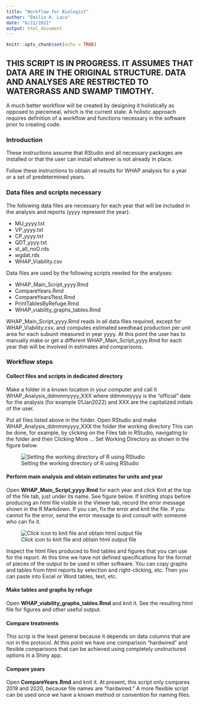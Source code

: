 ```yaml
---
title: "Workflow for Biologist"
author: "Emilio A. Laca"
date: "6/21/2021"
output: html_document
---
```


```r

knitr::opts_chunk$set(echo = TRUE)

```

## THIS SCRIPT IS IN PROGRESS. IT ASSUMES THAT DATA ARE IN THE ORIGINAL STRUCTURE. DATA AND ANALYSES ARE RESTRICTED TO WATERGRASS AND SWAMP TIMOTHY.

A much better workflow will be created by designing it holistically as opposed to piecemeal, which is the current state. A holistic approach requires definition of a workflow and functions necessary in the software prior to creating code.

### Introduction

These instructions assume that RStudio and all necessary packages are installed or that the user can install whatever is not already in place.

Follow these instructions to obtain all results for WHAP analysis for a year or a set of predetermined years.

### Data files and scripts necessary

The following data files are necessary for each year that will be included in the analysis and reports (yyyy represent the year):

- MU_yyyy.txt
- VP_yyyy.txt
- CP_yyyy.txt
- QDT_yyyy.txt
- st_all_noO.rds
- wgdat.rds
- WHAP_Viability.csv

Data files are used by the following scripts needed for the analyses:

- WHAP_Main_Script_yyyy.Rmd
- CompareYears.Rmd
- CompareYearsTtest.Rmd
- PrintTablesByRefuge.Rmd
- WHAP_viability_graphs_tables.Rmd

WHAP_Main_Script_yyyy.Rmd reads in all data files required, except for WHAP_Viability.csv, and computes estimated seedhead production per unit area for each subunit measured in year yyyy. At this point the user has to manually make or get a different WHAP_Main_Script_yyyy.Rmd for each year that will be involved in estimates and comparisons.

### Workflow steps

#### Collect files and scripts in dedicated directory

Make a folder in a known location in your computer and call it WHAP_Analysis_ddmmmyyyy_XXX where ddmmmyyyy is the "official" date for the analysis (for example 01Jan2022) and XXX are the capitalized initials of the user.

Put all files listed above in the folder. Open RStudio and make WHAP_Analysis_ddmmmyyyy_XXX the folder the working directory This can be done, for example, by clicking on the Files tab in RStudio, navigating to the folder and then Clicking More ... Set Working Directory as shown in the figure below.

![Setting the working directory of R using RStudio](SetWorkingDirectory.png)

#### Perform main analysis and obtain estimates for units and year

Open **WHAP_Main_Script_yyyy.Rmd** for each year and click Knit at the top of the file tab, just under its name. See figure below. If knitting stops before producing an html file visible in the Viewer tab, record the error message shown in the R Markdown. If you can, fix the error and knit the file. If you cannot fix the error, send the error message to and consult with someone who can fix it.

![Click icon to knit file and obtain html output file](KnitFile.png)

Inspect the html files produced to find tables and figures that you can use for the report. At this time we have not defined specifications for the format of pieces of the output to be used in other software. You can copy graphs and tables from html reports by selection and right-clicking, etc. Then you can paste into Excel or Word tables, text, etc. 

#### Make tables and graphs by refuge

Open **WHAP_viability_graphs_tables.Rmd** and knit it. See the resulting html file for figures and other useful output.

#### Compare treatments

This scrip is the least general because it depends on data columns that are not in the protocol. At this point we have one comparison "hardwired" and flexible comparisons that can be achieved using completely unstructured options in a Shiny app.


#### Compare years

Open **CompareYears.Rmd** and knit it. At present, this script only compares 2019 and 2020, because file names are "hardwired." A more flexible script can be used once we have a known method or convention for naming files.

### 
